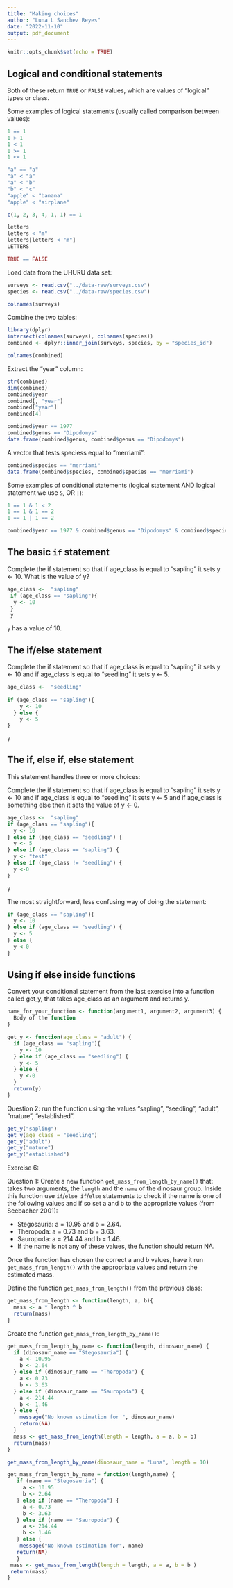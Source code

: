 ```yaml
---
title: "Making choices"
author: "Luna L Sanchez Reyes"
date: "2022-11-10"
output: pdf_document
---
```


```r
knitr::opts_chunk$set(echo = TRUE)
```

## Logical and conditional statements

Both of these return `TRUE` or `FALSE` values, which are values of "logical" types or class.

Some examples of logical statements (usually called comparison between values):
```r
1 == 1
1 > 1
1 < 1
1 >= 1
1 <= 1

"a" == "a"
"a" < "a"
"a" < "b"
"b" < "c"
"apple" < "banana"
"apple" < "airplane"

c(1, 2, 3, 4, 1, 1) == 1

letters
letters < "m"
letters[letters < "m"]
LETTERS

TRUE == FALSE
```

Load data from the UHURU data set:

```r
surveys <- read.csv("../data-raw/surveys.csv")
species <- read.csv("../data-raw/species.csv")

colnames(surveys)
```
Combine the two tables:
```r
library(dplyr)
intersect(colnames(surveys), colnames(species))
combined <- dplyr::inner_join(surveys, species, by = "species_id")

colnames(combined)
```
Extract the "year" column:
```r
str(combined)
dim(combined)
combined$year
combined[, "year"]
combined["year"]
combined[4]

combined$year == 1977
combined$genus == "Dipodomys"
data.frame(combined$genus, combined$genus == "Dipodomys")
```

A vector that tests speciess equal to "merriami":

```r
combined$species == "merriami"
data.frame(combined$species, combined$species == "merriami")
```

Some examples of conditional statements (logical statement AND logical statement we use `&`, OR `|`):

```r
1 == 1 & 1 < 2
1 == 1 & 1 == 2
1 == 1 | 1 == 2
```
```r
combined$year == 1977 & combined$genus == "Dipodomys" & combined$species == "merriami"
```

## The basic `if` statement

Complete the if statement so that if age_class is equal to “sapling” it sets y <- 10.
What is the value of y?

```r
age_class <-  "sapling"
 if (age_class == "sapling"){
  y <- 10
 }
 y
```

`y` has a value of 10.

## The if/else statement

Complete the if statement so that if age_class is equal to “sapling” it sets y <- 10 and if age_class is equal to “seedling” it sets y <- 5.
```r
age_class <-  "seedling"
 
if (age_class == "sapling"){
    y <- 10 
  } else {
    y <- 5
}

y
```

## The if, else if, else statement

This statement handles three or more choices:

Complete the if statement so that if age_class is equal to “sapling” it sets y <- 10 and if age_class is equal to “seedling” it sets y <- 5 and if age_class is something else then it sets the value of y <- 0.

```r
age_class <-  "sapling"
if (age_class == "sapling"){
  y <- 10 
} else if (age_class == "seedling") {
  y <- 5
} else if (age_class == "sapling") {
  y <- "test"
} else if (age_class != "seedling") {
  y <-0
}

y
```
The most straightforward, less confusing way of doing the statement:

```r

if (age_class == "sapling"){
  y <- 10 
} else if (age_class == "seedling") {
  y <- 5
} else {
  y <-0
}
```

## Using if else inside functions

Convert your conditional statement from the last exercise into a function called get_y, that takes age_class as an argument and returns y.

```r
name_for_your_function <- function(argument1, argument2, argument3) {
  Body of the function
}
```

```r
get_y <- function(age_class = "adult") {
  if (age_class == "sapling"){
    y <- 10 
  } else if (age_class == "seedling") {
    y <- 5
  } else {
    y <-0
  }
  return(y)
}

```

Question 2: run the function using the values "sapling”,
“seedling”,
“adult”,
“mature”,
“established”.

```r
get_y("sapling")
get_y(age_class = "seedling")
get_y("adult")
get_y("mature")
get_y("established")
```

Exercise 6:

Question 1: Create a new function `get_mass_from_length_by_name()` that:
takes two arguments, the `length` and the `name` of the dinosaur group.
Inside this function use `if`/`else if`/`else` statements to check if the name is one of the following values and if so set a and b to the appropriate values (from Seebacher 2001):

- Stegosauria: a = 10.95 and b = 2.64.
- Theropoda: a = 0.73 and b = 3.63.
- Sauropoda: a = 214.44 and b = 1.46.
- If the name is not any of these values, the function should return NA. 

Once the function has chosen the correct a and b values, have it run `get_mass_from_length()` with the appropriate values and return the estimated mass.


Define the function `get_mass_from_length()` from the previous class:
```r
get_mass_from_length <- function(length, a, b){
  mass <- a * length ^ b
  return(mass)
}
```

Create the function `get_mass_from_length_by_name()`:
```r
get_mass_from_length_by_name <- function(length, dinosaur_name) {
  if (dinosaur_name == "Stegosauria") {
    a <- 10.95
    b <- 2.64
  } else if (dinosaur_name == "Theropoda") {
    a <- 0.73
    b <- 3.63
  } else if (dinosaur_name == "Sauropoda") {
    a <- 214.44
    b <- 1.46
  } else {
    message("No known estimation for ", dinosaur_name)
    return(NA)
  }
  mass <- get_mass_from_length(length = length, a = a, b = b)
  return(mass)
}

get_mass_from_length_by_name(dinosaur_name = "Luna", length = 10)
```

```r
get_mass_from_length_by_name = function(length,name) {
   if (name == "Stegosauria") {
     a <- 10.95
     b <- 2.64 
   } else if (name == "Theropoda") {
     a <- 0.73
     b <- 3.63
   } else if (name == "Sauropoda") {
     a <- 214.44
     b <- 1.46
   } else { 
    message("No known estimation for", name)
   return(NA)
   }
 mass <- get_mass_from_length(length = length, a = a, b = b )
 return(mass)
}
```



